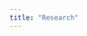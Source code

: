 ```yaml
---
title: "Research"
---
```


<!-- --- -->
<!-- title: "Research" -->
<!-- listing: -->
<!--   contents: research -->
<!--   type: grid -->
<!-- page-layout: full -->
<!-- title-block-banner: true -->
<!-- comments: false -->
<!-- --- -->
